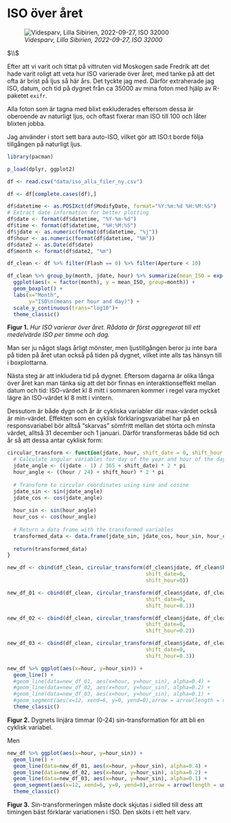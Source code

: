 # ISO över året 

![*Videsparv, Lilla Sibirien, 2022-09-27, ISO 32000*](https://artportalen.se/MediaLibrary/2022/9/f571663b-bff6-4635-b136-6fd870de9718_image.jpg)  

$\\$

Efter att vi varit och tittat på vittruten vid Moskogen sade Fredrik att det hade varit roligt att veta hur ISO varierade över året, med tanke på att det ofta är brist på ljus så här års. Det tyckte jag med. Därför extraherade jag ISO, datum, och tid på dygnet från ca 35000 av mina foton med hjälp av R-paketet `exifr`. 

Alla foton som är tagna med blixt exkluderades eftersom dessa är oberoende av naturligt ljus, och oftast fixerar man ISO till 100 och låter blixten jobba. 

Jag använder i stort sett bara auto-ISO, vilket gör att ISO:t borde följa tillgången på naturligt ljus. 

```r
library(pacman)

p_load(dplyr, ggplot2)

df <- read.csv("data/iso_alla_filer_ny.csv")

df <- df[complete.cases(df),]

df$datetime <- as.POSIXct(df$ModifyDate, format="%Y:%m:%d %H:%M:%S")
# Extract date information for better plotting
df$date <- format(df$datetime, "%Y-%m-%d")
df$time <- format(df$datetime, "%H:%M:%S")
df$jdate <- as.numeric(format(df$datetime, "%j"))
df$hour <- as.numeric(format(df$datetime, "%H"))
df$date2 <- as.Date(df$date)
df$month <- format(df$date2, "%m")

df_clean <- df %>% filter(Flash == 0) %>% filter(Aperture < 10)

```

```r
df_clean %>% group_by(month, jdate, hour) %>% summarize(mean_ISO = exp(mean(log(ISO)))) %>% 
  ggplot(aes(x = factor(month), y = mean_ISO, group=month)) + 
  geom_boxplot() +
  labs(x="Month", 
       y="ISO\n(means per hour and day)") +
  scale_y_continuous(trans="log10")+
  theme_classic()
```

**Figur 1.** *Hur ISO varierar över året. Rådata är först aggregerat till ett medelvärde ISO per timme och dag.*

Man ser ju något slags årligt mönster, men ljustillgången beror ju inte bara på tiden på året utan också på tiden på dygnet, vilket inte alls tas hänsyn till i boxplottarna. 

Nästa steg är att inkludera tid på dygnet. Eftersom dagarna är olika långa över året kan man tänka sig att det bör finnas en interaktionseffekt mellan datum och tid: ISO-värdet kl 8 mitt i sommaren kommer i regel vara mycket lägre än ISO-värdet kl 8 mitt i vintern. 

Dessutom är både dygn och år är cykliska variabler där max-värdet också är min-värdet. Effekten som en cyklisk förklaringsvariabel har på en responsvariabel bör alltså "skarvas" sömfritt mellan det störta och minsta värdet, alltså 31 december och 1 januari. Därför transformeras både tid och år så att dessa antar cyklisk form:

```r
circular_transform <- function(jdate, hour, shift_date = 0, shift_hour = 0) {
  # Calculate angular variables for day of the year and hour of the day
  jdate_angle <- ((jdate - 1) / 365 + shift_date) * 2 * pi
  hour_angle <- ((hour / 24) + shift_hour) * 2 * pi
  
  # Transform to circular coordinates using sine and cosine
  jdate_sin <- sin(jdate_angle)
  jdate_cos <- cos(jdate_angle)
  
  hour_sin <- sin(hour_angle)
  hour_cos <- cos(hour_angle)
  
  # Return a data frame with the transformed variables
  transformed_data <- data.frame(jdate_sin, jdate_cos, hour_sin, hour_cos)
  
  return(transformed_data)
}

new_df <- cbind(df_clean, circular_transform(df_clean$jdate, df_clean$hour,
                                             shift_date=0,
                                             shift_hour=0))

new_df_01 <- cbind(df_clean, circular_transform(df_clean$jdate, df_clean$hour,
                                             shift_date=0,
                                             shift_hour=0.1))

new_df_02 <- cbind(df_clean, circular_transform(df_clean$jdate, df_clean$hour,
                                             shift_date=0,
                                             shift_hour=0.2))

new_df_03 <- cbind(df_clean, circular_transform(df_clean$jdate, df_clean$hour,
                                             shift_date=0,
                                             shift_hour=0.3))

new_df %>% ggplot(aes(x=hour, y=hour_sin)) + 
  geom_line() + 
  #geom_line(data=new_df_01, aes(x=hour, y=hour_sin), alpha=0.4) + 
  #geom_line(data=new_df_02, aes(x=hour, y=hour_sin), alpha=0.2) + 
  #geom_line(data=new_df_03, aes(x=hour, y=hour_sin), alpha=0.1) + 
  #geom_segment(aes(x=12, xend=6, y=0, yend=0),arrow = arrow(length = unit(0.5, "cm")))+
  theme_classic()

```

**Figur 2.** Dygnets linjära timmar (0-24) sin-transformation för att bli en cyklisk variabel.

Men 


```r
new_df %>% ggplot(aes(x=hour, y=hour_sin)) + 
  geom_line() + 
  geom_line(data=new_df_01, aes(x=hour, y=hour_sin), alpha=0.4) + 
  geom_line(data=new_df_02, aes(x=hour, y=hour_sin), alpha=0.2) + 
  geom_line(data=new_df_03, aes(x=hour, y=hour_sin), alpha=0.1) + 
  geom_segment(aes(x=12, xend=6, y=0, yend=0),arrow = arrow(length = unit(0.5, "cm")))+
  theme_classic()
```

**Figur 3.** Sin-transformeringen måste dock skjutas i sidled till dess att timingen bäst förklarar variationen i ISO. Den sköts i ett helt varv.





